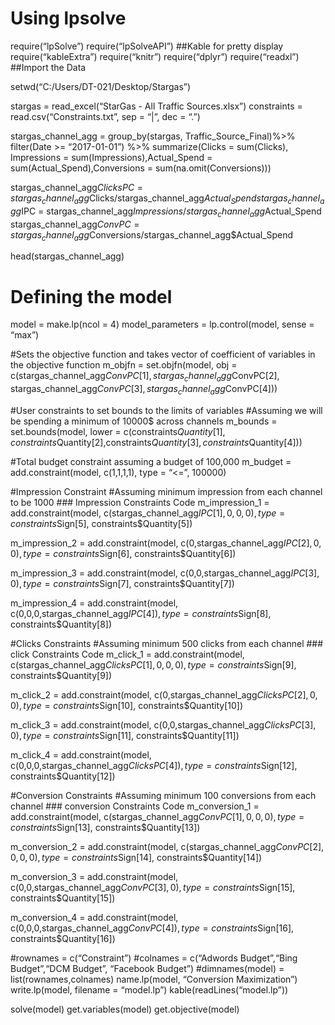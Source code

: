 # Using lpsolve
require("lpSolve")
require("lpSolveAPI")
##Kable for pretty display
require("kableExtra")
require("knitr")
require("dplyr")
require("readxl")
##Import the Data

setwd("C:/Users/DT-021/Desktop/Stargas")

stargas = read_excel("StarGas - All Traffic Sources.xlsx")
constraints = read.csv("Constraints.txt", sep = "|", dec = ".")


stargas_channel_agg = group_by(stargas, Traffic_Source_Final)%>% filter(Date >= "2017-01-01") %>% summarize(Clicks = sum(Clicks), Impressions = sum(Impressions),Actual_Spend = sum(Actual_Spend),Conversions = sum(na.omit(Conversions)))

stargas_channel_agg$ClicksPC = stargas_channel_agg$Clicks/stargas_channel_agg$Actual_Spend
stargas_channel_agg$IPC = stargas_channel_agg$Impressions/stargas_channel_agg$Actual_Spend
stargas_channel_agg$ConvPC = stargas_channel_agg$Conversions/stargas_channel_agg$Actual_Spend

head(stargas_channel_agg)

# Defining the model
model = make.lp(ncol = 4)
model_parameters = lp.control(model, sense = "max")

#Sets the objective function and takes vector of coefficient of variables in the objective function
m_objfn = set.objfn(model, obj = c(stargas_channel_agg$ConvPC[1], stargas_channel_agg$ConvPC[2], stargas_channel_agg$ConvPC[3], stargas_channel_agg$ConvPC[4]))

#User constraints to set bounds to the limits of variables
#Assuming we will be spending a minimum of 10000$ across channels
m_bounds = set.bounds(model, lower = c(constraints$Quantity[1],constraints$Quantity[2],constraints$Quantity[3],constraints$Quantity[4]))

#Total budget constraint assuming a budget of 100,000
m_budget = add.constraint(model, c(1,1,1,1), type = "<=", 100000)

#Impression Constraint
#Assuming minimum impression from each channel to be 1000
### Impression Constraints Code
m_impression_1 = add.constraint(model, c(stargas_channel_agg$IPC[1],0,0,0),
                                type = constraints$Sign[5], constraints$Quantity[5])

m_impression_2 = add.constraint(model, c(0,stargas_channel_agg$IPC[2],0,0),
                                type = constraints$Sign[6], constraints$Quantity[6])

m_impression_3 = add.constraint(model, c(0,0,stargas_channel_agg$IPC[3],0),
                                type = constraints$Sign[7], constraints$Quantity[7])

m_impression_4 = add.constraint(model, c(0,0,0,stargas_channel_agg$IPC[4]),
                                type = constraints$Sign[8], constraints$Quantity[8])




#Clicks Constraints
#Assuming minimum 500 clicks from each channel
### click Constraints Code
m_click_1 = add.constraint(model, c(stargas_channel_agg$ClicksPC[1],0,0,0),
                                type = constraints$Sign[9], constraints$Quantity[9])

m_click_2 = add.constraint(model, c(0,stargas_channel_agg$ClicksPC[2],0,0),
                                type = constraints$Sign[10], constraints$Quantity[10])

m_click_3 = add.constraint(model, c(0,0,stargas_channel_agg$ClicksPC[3],0),
                                type = constraints$Sign[11], constraints$Quantity[11])

m_click_4 = add.constraint(model, c(0,0,0,stargas_channel_agg$ClicksPC[4]),
                                type = constraints$Sign[12], constraints$Quantity[12])



#Conversion Constraints
#Assuming minimum 100 conversions from each channel 
### conversion Constraints Code
m_conversion_1 = add.constraint(model, c(stargas_channel_agg$ConvPC[1],0,0,0),
                                type = constraints$Sign[13], constraints$Quantity[13])

m_conversion_2 = add.constraint(model, c(stargas_channel_agg$ConvPC[2],0,0,0),
                                type = constraints$Sign[14], constraints$Quantity[14])

m_conversion_3 = add.constraint(model, c(0,0,stargas_channel_agg$ConvPC[3],0),
                                type = constraints$Sign[15], constraints$Quantity[15])

m_conversion_4 = add.constraint(model, c(0,0,0,stargas_channel_agg$ConvPC[4]),
                                type = constraints$Sign[16], constraints$Quantity[16])



#rownames = c("Constraint")
#colnames = c("Adwords Budget","Bing Budget","DCM Budget", "Facebook Budget")
#dimnames(model) = list(rownames,colnames)
name.lp(model, "Conversion Maximization")
write.lp(model, filename = "model.lp")
kable(readLines("model.lp"))

solve(model)
get.variables(model)
get.objective(model)
